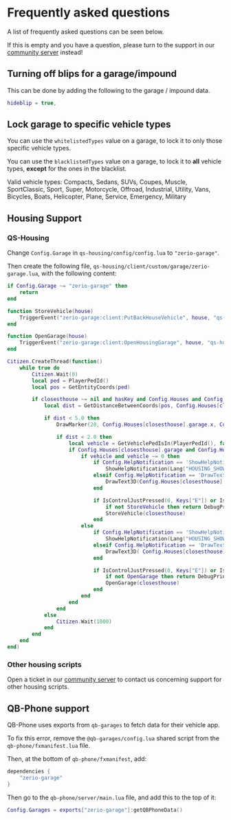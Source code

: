 
# Frequently asked questions

A list of frequently asked questions can be seen below.

If this is empty and you have a question, please turn to the support in our [community server](http://discord.zerio-scripts.com) instead!

## Turning off blips for a garage/impound

This can be done by adding the following to the garage / impound data.

```lua
hideblip = true,
```

## Lock garage to specific vehicle types

You can use the `whitelistedTypes` value on a garage, to lock it to only those specific vehicle types.

You can use the `blacklistedTypes` value on a garage, to lock it to **all** vehicle types, **except** for the ones in the blacklist.

<Callout type="info">
  Valid vehicle types: Compacts, Sedans, SUVs, Coupes, Muscle, SportClassic,
  Sport, Super, Motorcycle, Offroad, Industrial, Utility, Vans, Bicycles, Boats,
  Helicopter, Plane, Service, Emergency, Military
</Callout>

## Housing Support

### QS-Housing

Change `Config.Garage` in `qs-housing/config/config.lua` to `"zerio-garage"`.

Then create the following file, `qs-housing/client/custom/garage/zerio-garage.lua`, with the following content:

```lua
if Config.Garage ~= "zerio-garage" then
    return
end

function StoreVehicle(house)
    TriggerEvent("zerio-garage:client:PutBackHouseVehicle", house, "qs-housing")
end

function OpenGarage(house)
    TriggerEvent("zerio-garage:client:OpenHousingGarage", house, "qs-housing")
end

Citizen.CreateThread(function()
    while true do
        Citizen.Wait(0)
        local ped = PlayerPedId()
        local pos = GetEntityCoords(ped)

        if closesthouse ~= nil and hasKey and Config.Houses and Config.Houses[closesthouse] and Config.Houses[closesthouse].garage then
            local dist = GetDistanceBetweenCoords(pos, Config.Houses[closesthouse].garage.x, Config.Houses[closesthouse].garage.y, Config.Houses[closesthouse].garage.z, true)

            if dist < 5.0 then
                DrawMarker(20, Config.Houses[closesthouse].garage.x, Config.Houses[closesthouse].garage.y, Config.Houses[closesthouse].garage.z + 0.3, 0.0, 0.0, 0.0, 0.0, 0.0, 0.0, 0.3, 0.3, 0.15, 120, 10, 20, 155, false, false, false, 1, false, false, false)

                if dist < 2.0 then
                    local vehicle = GetVehiclePedIsIn(PlayerPedId(), false)
                    if Config.Houses[closesthouse].garage and Config.Houses[closesthouse].garage.x and Config.Houses[closesthouse].garage.y and Config.Houses[closesthouse].garage.z then
                        if vehicle and vehicle ~= 0 then
                            if Config.HelpNotification == 'ShowHelpNotification' then
                                ShowHelpNotification(Lang("HOUSING_SHOWHELP_GARAGE_STORE"))
                            elseif Config.HelpNotification == 'DrawText3D' then
                                DrawText3D(Config.Houses[closesthouse].garage.x, Config.Houses[closesthouse].garage.y, Config.Houses[closesthouse].garage.z + 0.3, Lang("HOUSING_DRAWTEXT_GARAGE_STORE"))
                            end

                            if IsControlJustPressed(0, Keys["E"]) or IsDisabledControlJustPressed(0, Keys["E"]) then
                                if not StoreVehicle then return DebugPrint("Your client/custom/garages/*.lua is not correctly configured") end
                                StoreVehicle(closesthouse)
                            end
                        else
                            if Config.HelpNotification == 'ShowHelpNotification' then
                                ShowHelpNotification(Lang("HOUSING_SHOWHELP_GARAGE_MENU"))
                            elseif Config.HelpNotification == 'DrawText3D' then
                                DrawText3D( Config.Houses[closesthouse].garage.x, Config.Houses[closesthouse].garage.y,  Config.Houses[closesthouse].garage.z + 0.3,  Lang("HOUSING_DRAWTEXT_GARAGE_STORE"))
                            end

                            if IsControlJustPressed(0, Keys["E"]) or IsDisabledControlJustPressed(0, Keys["E"]) then
                                if not OpenGarage then return DebugPrint("Your client/custom/garages/*.lua is not correctly configured") end
                                OpenGarage(closesthouse)
                            end
                        end
                    end
                end
            else
                Citizen.Wait(1000)
            end
        end
    end
end)
```

### Other housing scripts

Open a ticket in our [community server](http://discord.zerio-scripts.com) to contact us concerning support for other housing scripts.

## QB-Phone support

QB-Phone uses exports from `qb-garages` to fetch data for their vehicle app.

To fix this error, remove the `@qb-garages/config.lua` shared script from the `qb-phone/fxmanifest.lua` file.

Then, at the bottom of `qb-phone/fxmanifest`, add:

```lua
dependencies {
    "zerio-garage"
}
```

Then go to the `qb-phone/server/main.lua` file, and add this to the top of it:

```lua
Config.Garages = exports["zerio-garage"]:getQBPhoneData()
```
